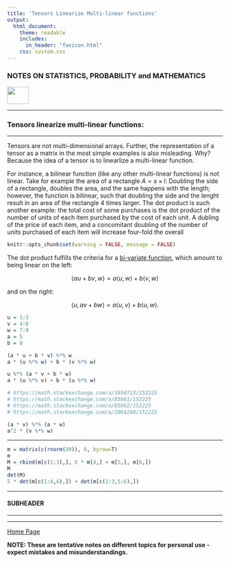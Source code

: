 ```yaml
---
title: 'Tensors Linearize Multi-linear functions'
output: 
  html_document:
    theme: readable
    includes:
      in_header: "favicon.html" 
    css: custom.css
---
```


### **NOTES ON STATISTICS, PROBABILITY and MATHEMATICS**

<a href="http://rinterested.github.io/statistics/index.html">
<img HEIGHT="40" WIDTH="50" src="logo.PNG"></a>

---

### Tensors linearize multi-linear functions:

---

Tensors are not multi-dimensional arrays. Further, the representation of a tensor as a matrix in the most simple examples is also misleading. Why? Because the idea of a tensor is to linearlize a multi-linear function.

For instance, a bilinear function (like any other multi-linear functions) is not linear. Take for example the area of a rectangle $A = s \times l$: Doubling the side of a rectangle, doubles the area, and the same happens with the length; however, the function is bilinear, such that doubling the side and the lenght result in an area of the rectangle $4$ times larger. The dot product is such another example: the total cost of some purchases is the dot product of the number of units of each item purchased by the cost of each unit. A dubling of the price of each item, and a concomitant doubling of the number of units purchased of each item will increase four-fold the overall 


```r
knitr::opts_chunk$set(warning = FALSE, message = FALSE) 
```

The dot product fulfills the criteria for a [bi-variate function](https://proofwiki.org/wiki/Dot_Product_Operator_is_Bilinear), which amount to being linear on the left:

$$\langle au + bv, w \rangle = a \langle u, w \rangle + b \langle v, w \rangle$$

and on the right:

$$\langle u, av + bw \rangle = a \langle u, v \rangle + b \langle u, w \rangle.$$

```r
u = 1:3
v = 4:6
w = 7:9
a = 5
b = 8

(a * u + b * v) %*% w
a * (u %*% w) + b * (v %*% w)

u %*% (a * v + b * w)
a * (u %*% v) + b * (u %*% w)

# https://math.stackexchange.com/a/1650713/152225
# https://math.stackexchange.com/a/85661/152225
# https://math.stackexchange.com/a/85662/152225
# https://math.stackexchange.com/a/2064240/152225

(a * v) %*% (a * w)
a^2 * (v %*% w)

```

---

```r
m = matrix(c(rnorm(30)), 6, byrow=T)
m
M = rbind(m[c(1:3),], 5 * m[4,] + m[5,], m[6,])
M
det(M)
5 * det(m[c(1:4,6),]) + det(m[c(1:3,5:6),])

```


---

#### SUBHEADER

---



---
<a href="http://rinterested.github.io/statistics/index.html">Home Page</a>

**NOTE: These are tentative notes on different topics for personal use - expect mistakes and misunderstandings.**
